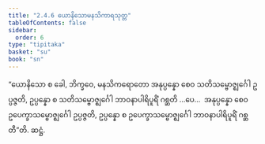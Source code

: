 ```yaml
---
title: "2.4.6 ယောနိသောမနသိကာရသုတ္တ"
tableOfContents: false
sidebar:
  order: 6
type: "tipitaka"
basket: "su"
book: "sn"
---
```



<DynamicBreadcrumb />

<Division number="217" book="sn" e="ch" v="18" p="310">

<Paragraph number="511" book="sn">
“ယောနိသော စ ခေါ, ဘိက္ခဝေ, မနသိကရောတော အနုပ္ပန္နော စေဝ သတိသမ္ဗောဇ္ဈင်္ဂေါ ဥပ္ပဇ္ဇတိ, ဥပ္ပန္နော စ သတိသမ္ဗောဇ္ဈင်္ဂေါ ဘာဝနာပါရိပူရိံ ဂစ္ဆတိ …ပေ…  အနုပ္ပန္နော စေဝ ဥပေက္ခာသမ္ဗောဇ္ဈင်္ဂေါ ဥပ္ပဇ္ဇတိ, ဥပ္ပန္နော စ ဥပေက္ခာသမ္ဗောဇ္ဈင်္ဂေါ ဘာဝနာပါရိပူရိံ ဂစ္ဆတီ”တိ.

</Paragraph>
</Division>

<Paragraph number="512" type="center" book="sn">
ဆဋ္ဌံ.
</Paragraph>